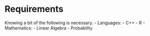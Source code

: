# Requirements

Knowing a bit of the following is necessary.
- Languages:
  - C++
  - R
- Mathematics:
  - Linear Algebra
  - Probability